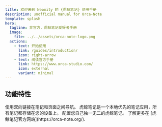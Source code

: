 ```yaml
---
title: 欢迎来到 Neonity 的 {虎鲸笔记} 使用手册
description: unofficial manual for Orca-Note
template: splash
hero:
  tagline: 非官方，虎鲸笔记爱好者手册
  image:
    file: ../../assets/orca-note-logo.png
  actions:
    - text: 开始使用
      link: /guides/introduction/
      icon: right-arrow
    - text: 阅读官方手册
      link: https://www.orca-studio.com/
      icon: external
      variant: minimal
---
```



## 功能特性

<CardGrid stagger>
	<Card title="双向链接" icon="pencil">
		使用双向链接在笔记和页面之间导航。
	</Card>
	<Card title="本地优先" icon="add-document">
		虎鲸笔记是一个本地优先的笔记应用，所有笔记都存储在您的设备上。
	</Card>
	<Card title="配置您的虎鲸笔记" icon="setting">
		配置您自己独一无二的虎鲸笔记。
	</Card>
	<Card title="了解更多" icon="open-book">
		了解更多在 [虎鲸笔记官方网站](https://orca-note.org/).
	</Card>
</CardGrid>
